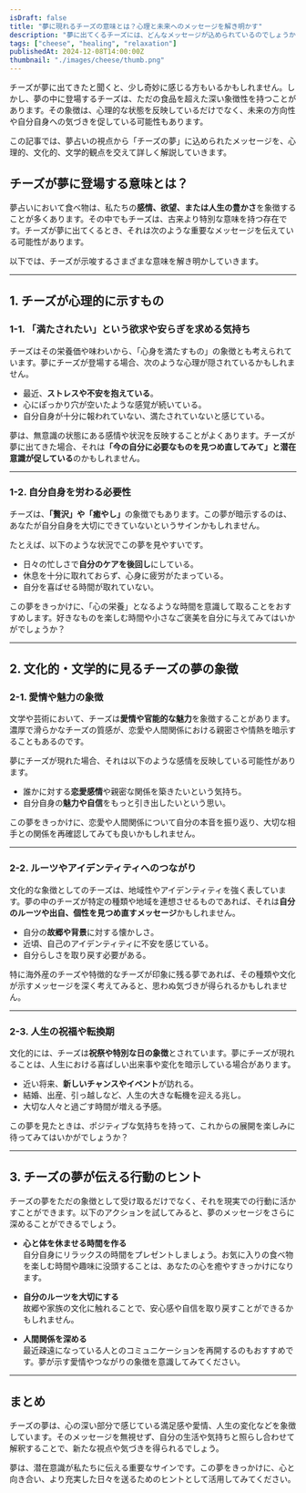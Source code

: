 ```yaml
---
isDraft: false
title: "夢に現れるチーズの意味とは？心理と未来へのメッセージを解き明かす"
description: "夢に出てくるチーズには、どんなメッセージが込められているのでしょうか？心理や文化、文学の視点を交え、チーズの夢があなたに何を伝えようとしているのかを紐解きます。"
tags: ["cheese", "healing", "relaxation"]
publishedAt: 2024-12-08T14:00:00Z
thumbnail: "./images/cheese/thumb.png"
---
```


チーズが夢に出てきたと聞くと、少し奇妙に感じる方もいるかもしれません。しかし、夢の中に登場するチーズは、ただの食品を超えた深い象徴性を持つことがあります。その象徴は、心理的な状態を反映しているだけでなく、未来の方向性や自分自身への気づきを促している可能性もあります。

この記事では、夢占いの視点から「チーズの夢」に込められたメッセージを、心理的、文化的、文学的観点を交えて詳しく解説していきます。

<TableOfContents />

## チーズが夢に登場する意味とは？

夢占いにおいて食べ物は、私たちの<strong>感情、欲望、または人生の豊かさ</strong>を象徴することが多くあります。その中でもチーズは、古来より特別な意味を持つ存在です。チーズが夢に出てくるとき、それは次のような重要なメッセージを伝えている可能性があります。

以下では、チーズが示唆するさまざまな意味を解き明かしていきます。

---

## 1. チーズが心理的に示すもの

### 1-1. 「満たされたい」という欲求や安らぎを求める気持ち

チーズはその栄養価や味わいから、「心身を満たすもの」の象徴とも考えられています。夢にチーズが登場する場合、次のような心理が隠されているかもしれません。

- 最近、<strong>ストレスや不安を抱えている</strong>。
- 心にぽっかり穴が空いたような感覚が続いている。
- 自分自身が十分に報われていない、満たされていないと感じている。

夢は、無意識の状態にある感情や状況を反映することがよくあります。チーズが夢に出てきた場合、それは<strong>「今の自分に必要なものを見つめ直してみて」と潜在意識が促している</strong>のかもしれません。

---

### 1-2. 自分自身を労わる必要性

チーズは、<strong>「贅沢」や「癒やし」</strong>の象徴でもあります。この夢が暗示するのは、あなたが自分自身を大切にできていないというサインかもしれません。

たとえば、以下のような状況でこの夢を見やすいです。

- 日々の忙しさで<strong>自分のケアを後回し</strong>にしている。
- 休息を十分に取れておらず、心身に疲労がたまっている。
- 自分を喜ばせる時間が取れていない。

この夢をきっかけに、「心の栄養」となるような時間を意識して取ることをおすすめします。好きなものを楽しむ時間や小さなご褒美を自分に与えてみてはいかがでしょうか？

---

## 2. 文化的・文学的に見るチーズの夢の象徴

### 2-1. 愛情や魅力の象徴

文学や芸術において、チーズは<strong>愛情や官能的な魅力</strong>を象徴することがあります。濃厚で滑らかなチーズの質感が、恋愛や人間関係における親密さや情熱を暗示することもあるのです。

夢にチーズが現れた場合、それは以下のような感情を反映している可能性があります。

- 誰かに対する<strong>恋愛感情</strong>や親密な関係を築きたいという気持ち。
- 自分自身の<strong>魅力や自信</strong>をもっと引き出したいという思い。

この夢をきっかけに、恋愛や人間関係について自分の本音を振り返り、大切な相手との関係を再確認してみても良いかもしれません。

---

### 2-2. ルーツやアイデンティティへのつながり

文化的な象徴としてのチーズは、地域性やアイデンティティを強く表しています。夢の中のチーズが特定の種類や地域を連想させるものであれば、それは<strong>自分のルーツや出自、個性を見つめ直すメッセージ</strong>かもしれません。

- 自分の<strong>故郷や背景</strong>に対する懐かしさ。
- 近頃、自己のアイデンティティに不安を感じている。
- 自分らしさを取り戻す必要がある。

特に海外産のチーズや特徴的なチーズが印象に残る夢であれば、その種類や文化が示すメッセージを深く考えてみると、思わぬ気づきが得られるかもしれません。

---

### 2-3. 人生の祝福や転換期

文化的には、チーズは<strong>祝祭や特別な日の象徴</strong>とされています。夢にチーズが現れることは、人生における喜ばしい出来事や変化を暗示している場合があります。

- 近い将来、<strong>新しいチャンスやイベント</strong>が訪れる。
- 結婚、出産、引っ越しなど、人生の大きな転機を迎える兆し。
- 大切な人々と過ごす時間が増える予感。

この夢を見たときは、ポジティブな気持ちを持って、これからの展開を楽しみに待ってみてはいかがでしょうか？

---

## 3. チーズの夢が伝える行動のヒント

チーズの夢をただの象徴として受け取るだけでなく、それを現実での行動に活かすことができます。以下のアクションを試してみると、夢のメッセージをさらに深めることができるでしょう。

- <strong>心と体を休ませる時間を作る</strong>
  <br />
  自分自身にリラックスの時間をプレゼントしましょう。お気に入りの食べ物を楽しむ時間や趣味に没頭することは、あなたの心を癒やすきっかけになります。

- <strong>自分のルーツを大切にする</strong>
  <br />
  故郷や家族の文化に触れることで、安心感や自信を取り戻すことができるかもしれません。

- <strong>人間関係を深める</strong>
  <br />
  最近疎遠になっている人とのコミュニケーションを再開するのもおすすめです。夢が示す愛情やつながりの象徴を意識してみてください。

---

## まとめ

チーズの夢は、心の深い部分で感じている満足感や愛情、人生の変化などを象徴しています。そのメッセージを無視せず、自分の生活や気持ちと照らし合わせて解釈することで、新たな視点や気づきを得られるでしょう。

夢は、潜在意識が私たちに伝える重要なサインです。この夢をきっかけに、心と向き合い、より充実した日々を送るためのヒントとして活用してみてください。
